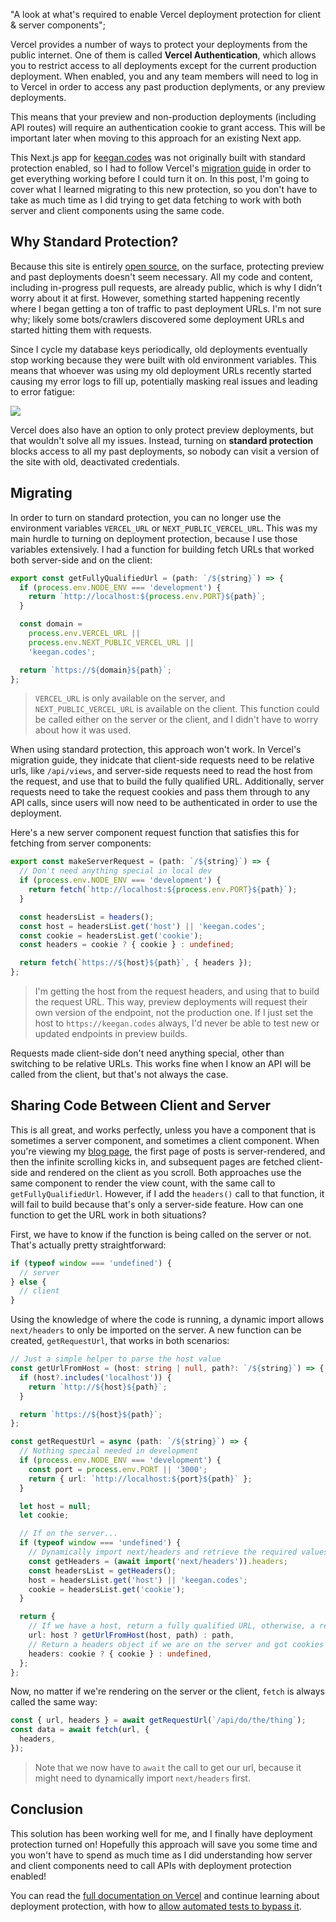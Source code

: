   "A look at what's required to enable Vercel deployment protection for client & server components";

Vercel provides a number of ways to protect your deployments from the public internet. One of them
is called **Vercel Authentication**, which allows you to restrict access to all deployments except for the
current production deployment. When enabled, you and any team members will need to log in to Vercel
in order to access any past production deplyments, or any preview deployments.

This means that your preview and non-production deployments (including API routes) will require an authentication cookie
to grant access. This will be important later when moving to this approach for an existing Next app.

This Next.js app for [keegan.codes](https://keegan.codes) was not originally built with standard protection enabled, so I had to follow Vercel's
[migration guide](https://vercel.com/docs/security/deployment-protection#migrating-to-standard-protection) in
order to get everything working before I could turn it on. In this post, I'm going to cover what I learned migrating to this new protection,
so you don't have to take as much time as I did trying to get data fetching to work with both server and client components using the same code.

## Why Standard Protection?

Because this site is entirely [open source](https://github.com/keegandonley/keegan.codes), on the surface, protecting
preview and past deployments doesn't seem necessary. All my code and content, including in-progress
pull requests, are already public, which is why I didn't worry about it at first. However, something started happening recently
where I began getting a ton of traffic to past deployment URLs. I'm not sure why; likely some bots/crawlers discovered some deployment
URLs and started hitting them with requests.

Since I cycle my database keys periodically, old deployments eventually stop working because they were built with old environment variables. This
means that whoever was using my old deployment URLs recently started causing my error logs to fill up, potentially masking real issues and leading to error fatigue:

![](vercel-deployment-protection:error-logs.png)

Vercel does also have an option to only protect preview deployments, but that wouldn't solve all my issues.
Instead, turning on **standard protection** blocks access to all my past deployments, so nobody can visit a version of the site
with old, deactivated credentials.

## Migrating

In order to turn on standard protection, you can no longer use the environment variables `VERCEL_URL` or `NEXT_PUBLIC_VERCEL_URL`.
This was my main hurdle to turning on deployment protection, because I use those variables extensively. I had a function for building
fetch URLs that worked both server-side and on the client:

```typescript
export const getFullyQualifiedUrl = (path: `/${string}`) => {
  if (process.env.NODE_ENV === 'development') {
    return `http://localhost:${process.env.PORT}${path}`;
  }

  const domain =
    process.env.VERCEL_URL ||
    process.env.NEXT_PUBLIC_VERCEL_URL ||
    'keegan.codes';

  return `https://${domain}${path}`;
};
```

> `VERCEL_URL` is only available on the server, and `NEXT_PUBLIC_VERCEL_URL` is available on the client. This function could be called
> either on the server or the client, and I didn't have to worry about how it was used.

When using standard protection, this approach won't work. In Vercel's migration guide, they inidcate that client-side requests need to be
relative urls, like `/api/views`, and server-side requests need to read the host from the request, and use that to build the fully qualified
URL. Additionally, server requests need to take the request cookies and pass them through to any API calls, since users will now need to be authenticated
in order to use the deployment.

Here's a new server component request function that satisfies this for fetching from server components:

```typescript
export const makeServerRequest = (path: `/${string}`) => {
  // Don't need anything special in local dev
  if (process.env.NODE_ENV === 'development') {
    return fetch(`http://localhost:${process.env.PORT}${path}`);
  }

  const headersList = headers();
  const host = headersList.get('host') || 'keegan.codes';
  const cookie = headersList.get('cookie');
  const headers = cookie ? { cookie } : undefined;

  return fetch(`https://${host}${path}`, { headers });
};
```

> I'm getting the host from the request headers, and using that to build the request URL. This way, preview deployments
> will request their own version of the endpoint, not the production one. If I just set the host to `https://keegan.codes` always,
> I'd never be able to test new or updated endpoints in preview builds.

Requests made client-side don't need anything special, other than switching to be relative URLs. This works fine when I know an API will be called from the client,
but that's not always the case.

## Sharing Code Between Client and Server

This is all great, and works perfectly, unless you have a component that is sometimes a server
component, and sometimes a client component. When you're viewing my [blog page](/blog), the first page
of posts is server-rendered, and then the infinite scrolling kicks in, and subsequent pages are fetched
client-side and rendered on the client as you scroll. Both approaches use the same component to render the view count, with the same
call to `getFullyQualifiedUrl`. However, if I add the `headers()` call to that function, it will fail to build
because that's only a server-side feature. How can one function to get the URL work in both situations?

First, we have to know if the function is being called on the server or
not. That's actually pretty straightforward:

```javascript
if (typeof window === 'undefined') {
  // server
} else {
  // client
}
```

Using the knowledge of where the code is running, a dynamic import allows `next/headers` to only be imported on the server.
A new function can be created, `getRequestUrl`, that works in both scenarios:

```typescript
// Just a simple helper to parse the host value
const getUrlFromHost = (host: string | null, path?: `/${string}`) => {
  if (host?.includes('localhost')) {
    return `http://${host}${path}`;
  }

  return `https://${host}${path}`;
};

const getRequestUrl = async (path: `/${string}`) => {
  // Nothing special needed in development
  if (process.env.NODE_ENV === 'development') {
    const port = process.env.PORT || '3000';
    return { url: `http://localhost:${port}${path}` };
  }

  let host = null;
  let cookie;

  // If on the server...
  if (typeof window === 'undefined') {
    // Dynamically import next/headers and retrieve the required values
    const getHeaders = (await import('next/headers')).headers;
    const headersList = getHeaders();
    host = headersList.get('host') || 'keegan.codes';
    cookie = headersList.get('cookie');
  }

  return {
    // If we have a host, return a fully qualified URL, otherwise, a relative one
    url: host ? getUrlFromHost(host, path) : path,
    // Return a headers object if we are on the server and got cookies
    headers: cookie ? { cookie } : undefined,
  };
};
```

Now, no matter if we're rendering on the server or the client, `fetch` is always called the same way:

```typescript
const { url, headers } = await getRequestUrl(`/api/do/the/thing`);
const data = await fetch(url, {
  headers,
});
```

> Note that we now have to `await` the call to get our url, because it might need to dynamically import `next/headers` first.

## Conclusion

This solution has been working well for me, and I finally have deployment protection turned on! Hopefully this approach will save you some
time and you won't have to spend as much time as I did understanding how server and client components need to call APIs with deployment protection
enabled!

You can read the [full documentation on Vercel](https://vercel.com/docs/security/deployment-protection) and continue learning about
deployment protection, with how to [allow automated tests to bypass it](https://vercel.com/docs/security/deployment-protection/methods-to-bypass-deployment-protection/protection-bypass-automation).
